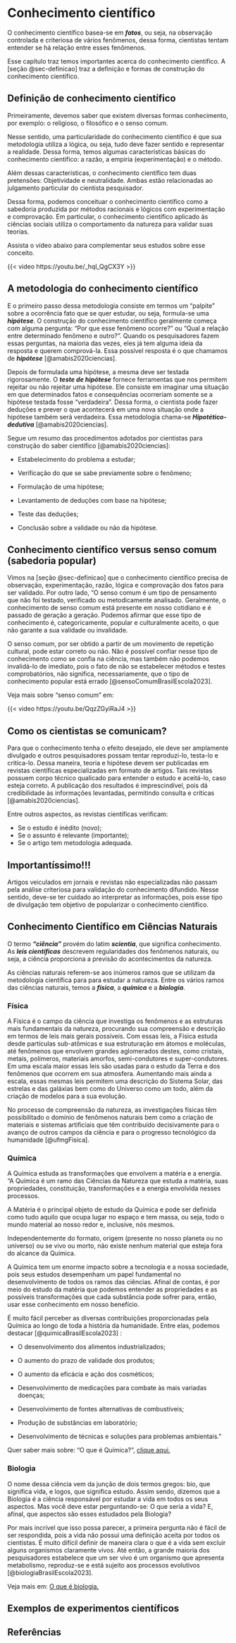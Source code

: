 # Conhecimento científico {#sec-conhecimento-cientifico}

O conhecimento científico basea-se em ***fatos***, ou seja, na observação controlada e criteriosa de vários fenômenos, dessa forma, cientistas tentam entender se há relação entre esses fenômenos.

Esse capítulo traz temos importantes acerca do conhecimento científico. A [seção @sec-definicao] traz a definição e formas de construção do conhecimento científico.

## Definição de conhecimento científico {#sec-definicao}

Primeiramente, devemos saber que existem diversas formas conhecimento, por exemplo: o religioso, o filosófico e o senso comum.

Nesse sentido, uma particularidade do conhecimento científico é que sua metodologia utiliza a lógica, ou seja, tudo deve fazer sentido e representar a realidade. Dessa forma, temos algumas características básicas do conhecimento científico: a razão, a empiria (experimentação) e o método.

Além dessas características, o conhecimento científico tem duas pretensões: Objetividade e neutralidade. Ambas estão relacionadas ao julgamento particular do cientista pesquisador.

Dessa forma, podemos conceituar o conhecimento científico como a sabedoria produzida por métodos racionais e lógicos com experimentação e comprovação. Em particular, o conhecimento científico aplicado às ciências sociais utiliza o comportamento da natureza para validar suas teorias.

Assista o vídeo abaixo para complementar seus estudos sobre esse conceito.

{{< video https://youtu.be/_hql_QgCX3Y >}}

## A metodologia do conhecimento científico

E o primeiro passo dessa metodologia consiste em termos um "palpite" sobre a ocorrência fato que se quer estudar, ou seja, formula-se uma ***hipótese***. O construção do conhecimento científico geralmente começa com alguma pergunta: "Por que esse fenômeno ocorre?" ou "Qual a relação entre determinado fenômeno e outro?". Quando os pesquisadores fazem essas perguntas, na maioria das vezes, eles já tem alguma ideia da resposta e querem comprová-la. Essa possível resposta é o que chamamos de ***hipótese*** [@amabis2020ciencias].

Depois de formulada uma hipótese, a mesma deve ser testada rigorosamente. O ***teste de hipótese*** fornece ferramentas que nos permitem rejeitar ou não rejeitar uma hipótese. Ele consiste em imaginar uma situação em que determinados fatos e consequências ocorreriam somente se a hipótese testada fosse "verdadeira". Dessa forma, o cientista pode fazer deduções e prever o que acontecerá em uma nova situação onde a hipótese também será verdadeira. Essa metodologia chama-se ***Hipotético-dedutiva*** [@amabis2020ciencias].

Segue um resumo das procedimentos adotados por cientistas para construção do saber científico [@amabis2020ciencias]:

-   Estabelecimento do problema a estudar;

-   Verificação do que se sabe previamente sobre o fenômeno;

-   Formulação de uma hipótese;

-   Levantamento de deduções com base na hipótese;

-   Teste das deduções;

-   Conclusão sobre a validade ou não da hipótese.

## Conhecimento científico versus senso comum (sabedoria popular) {#sec-sabedoria-popular}

Vimos na [seção @sec-definicao] que o conhecimento científico precisa de observação, experimentação, razão, lógica e comprovação dos fatos para ser validado. Por outro lado, "O senso comum é um tipo de pensamento que não foi testado, verificado ou metodicamente analisado. Geralmente, o conhecimento de senso comum está presente em nosso cotidiano e é passado de geração a geração. Podemos afirmar que esse tipo de conhecimento é, categoricamente, popular e culturalmente aceito, o que não garante a sua validade ou invalidade.

O senso comum, por ser obtido a partir de um movimento de repetição cultural, pode estar correto ou não. Não é possível confiar nesse tipo de conhecimento como se confia na ciência, mas também não podemos invalidá-lo de imediato, pois o fato de não se estabelecer métodos e testes comprobatórios, não significa, necessariamente, que o tipo de conhecimento popular está errado [@sensoComumBrasilEscola2023].

Veja mais sobre "senso comum" em:

{{< video https://youtu.be/QqzZGyiRaJ4 >}}

## Como os cientistas se comunicam? {#sec-comunicacao}

Para que o conhecimento tenha o efeito desejado, ele deve ser amplamente divulgado e outros pesquisadores possam tentar reproduzi-lo, testa-lo e critica-lo. Dessa maneira, teoria e hipótese devem ser publicadas em revistas científicas especializadas em formato de artigos. Tais revistas possuem corpo técnico qualicado para entender o estudo e aceitá-lo, caso esteja correto. A publicação dos resultados é imprescindível, pois dá credibilidade às informações levantadas, permitindo consulta e críticas [@amabis2020ciencias].

Entre outros aspectos, as revistas científicas verificam:

-   Se o estudo é inédito (novo);
-   Se o assunto é relevante (importante);
-   Se o artigo tem metodologia adequada.

::: callout-important
## Importantíssimo!!!

Artigos veiculados em jornais e revistas não especializadas não passam pela análise criteriosa para validação do conhecimento difundido. Nesse sentido, deve-se ter cuidado ao interpretar as informações, pois esse tipo de divulgação tem objetivo de popularizar o conhecimento científico.
:::

## Conhecimento Científico em Ciências Naturais {#sec-conhecimento-ciencias-naturais}

O termo ***"ciência"*** provém do latim ***scientia***, que significa conhecimento. As ***leis científicas*** descrevem regularidades dos fenômenos naturais, ou seja, a ciência proporciona a previsão do acontecimentos da natureza.

As ciências naturais referem-se aos inúmeros ramos que se utilizam da metodologia científica para para estudar a natureza. Entre os vários ramos das ciências naturais, temos a ***física***, a ***química*** e a ***biologia***.

### Física {#sec-fisica}

A Física é o campo da ciência que investiga os fenômenos e as estruturas mais fundamentais da natureza, procurando sua compreensão e descrição em termos de leis mais gerais possíveis. Com essas leis, a Física estuda desde partículas sub-atômicas e sua estruturação em átomos e moléculas, até fenômenos que envolvem grandes aglomerados destes, como cristais, metais, polímeros, materiais amorfos, semi-condutores e super-condutores. Em uma escala maior essas leis são usadas para o estudo da Terra e dos fenômenos que ocorrem em sua atmosfera. Aumentando mais ainda a escala, essas mesmas leis permitem uma descrição do Sistema Solar, das estrelas e das galáxias bem como do Universo como um todo, além da criação de modelos para a sua evolução.

No processo de compreensão da natureza, as investigações físicas têm possibilitado o domínio de fenômenos naturais bem como a criação de materiais e sistemas artificiais que têm contribuído decisivamente para o avanço de outros campos da ciência e para o progresso tecnológico da humanidade [@ufmgFisica].

### Química {#sec-quimica}

A Química estuda as transformações que envolvem a matéria e a energia. "A Química é um ramo das Ciências da Natureza que estuda a matéria, suas propriedades, constituição, transformações e a energia envolvida nesses processos.

A Matéria é o principal objeto de estudo da Química e pode ser definida como tudo aquilo que ocupa lugar no espaço e tem massa, ou seja, todo o mundo material ao nosso redor e, inclusive, nós mesmos.

Independentemente do formato, origem (presente no nosso planeta ou no universo) ou se vivo ou morto, não existe nenhum material que esteja fora do alcance da Química.

A Química tem um enorme impacto sobre a tecnologia e a nossa sociedade, pois seus estudos desempenham um papel fundamental no desenvolvimento de todos os ramos das ciências. Afinal de contas, é por meio do estudo da matéria que podemos entender as propriedades e as possíveis transformações que cada substância pode sofrer para, então, usar esse conhecimento em nosso benefício.

É muito fácil perceber as diversas contribuições proporcionadas pela Química ao longo de toda a história da humanidade. Entre elas, podemos destacar [@quimicaBrasilEscola2023] :

-   O desenvolvimento dos alimentos industrializados;

-   O aumento do prazo de validade dos produtos;

-   O aumento da eficácia e ação dos cosméticos;

-   Desenvolvimento de medicações para combate às mais variadas doenças;

-   Desenvolvimento de fontes alternativas de combustíveis;

-   Produção de substâncias em laboratório;

-   Desenvolvimento de técnicas e soluções para problemas ambientais."

Quer saber mais sobre: "O que é Química?", [clique aqui.](https://brasilescola.uol.com.br/o-que-e/quimica)

### Biologia {#sec-biologia}

O nome dessa ciência vem da junção de dois termos gregos: bio, que significa vida, e logos, que significa estudo. Assim sendo, dizemos que a Biologia é a ciência responsável por estudar a vida em todos os seus aspectos. Mas você deve estar perguntando-se: O que seria a vida? E, afinal, que aspectos são esses estudados pela Biologia?

Por mais incrível que isso possa parecer, a primeira pergunta não é fácil de ser respondida, pois a vida não possui uma definição aceita por todos os cientistas. É muito difícil definir de maneira clara o que é a vida sem excluir alguns organismos claramente vivos. Até então, a grande maioria dos pesquisadores estabelece que um ser vivo é um organismo que apresenta metabolismo, reproduz-se e está sujeito aos processos evolutivos [@biologiaBrasilEscola2023].

Veja mais em: [O que é biologia.](https://brasilescola.uol.com.br/o-que-e/biologia)

## Exemplos de experimentos científicos

## Referências
